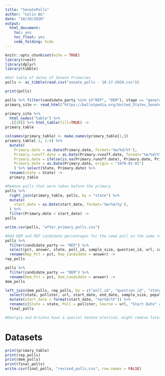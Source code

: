 ```yaml
---
title: "SenatePolls"
author: "Colin Wu"
date: "10/20/2020"
output: 
  html_document:
    toc: yes
    toc_float: yes
    code_folding: hide
---
```


```r
knitr::opts_chunk$set(echo = TRUE)
library(rvest)
library(dplyr)
library(tibble)
```

```r
#Get table of dates of Senate Primaries
polls <- as_tibble(read.csv("senate_polls - 10-27-2020.csv"))

print(polls)

polls %>% filter(candidate_party %in% c("REP", "DEM"), stage == "general") -> polls
primary_site <- read_html("https://ballotpedia.org/United_States_Senate_elections,_2020")

primary_site %>%
  html_nodes("table") %>%
  .[[20]] %>% html_table(fill=TRUE) -> 
primary_table

colnames(primary_table) <- make.names(primary_table[1,])
primary_table[-1, 1:4] %>%
  mutate(
    Primary.date = as.Date(Primary.date, format='%m/%d/%Y'),
    Primary.runoff.date = as.Date(Primary.runoff.date, format='%m/%d/%Y'),
    Primary.date = ifelse(is.na(Primary.runoff.date), Primary.date, Primary.runoff.date),
    Primary.date = as.Date(Primary.date, origin = "1970-01-01")
    ) %>% select(State, Primary.date) %>% 
  rename(state = State) -> 
  primary_table

#Remove polls that were taken before the primary
polls %>% 
  right_join(primary_table, polls, by = "state") %>%
  mutate(
    start_date = as.Date(start_date, format='%m/%d/%y'),
  ) %>%
  filter(Primary.date < start_date) ->
polls

write.csv(polls, "after_primary_polls.csv")

#Add DEM and REP candidate percentages for the same poll on the same row
polls %>% 
  filter(candidate_party == "REP") %>% 
  select(pct, answer, state, poll_id, sample_size, question_id, url, candidate_party, pollster, methodology, population, population_full, notes, start_date, created_at) %>%
  rename(Rep_Pct = pct, Rep_Candidate = answer) ->
rep_polls

polls %>%
  filter(candidate_party == "DEM") %>%
  rename(Dem_Pct = pct, Dem_Candidate = answer) ->
dem_polls

left_join(dem_polls, rep_polls, by = c("poll_id", "question_id", "state", "sample_size", "url", "pollster", "methodology", "population","population_full", "notes", "start_date", "created_at")) %>%
  select(state, pollster, url, start_date, end_date, sample_size, population_full, Dem_Pct, Rep_Pct) %>%
  mutate(start_date = format(start_date, "%m/%d/%Y")) %>%
  rename(c(State = state, Poll = pollster, Source = url, "Start Date" = start_date, "End Date" = end_date, "Sample Size"= sample_size, "Sample Type" = population_full, "Biden" = Dem_Pct, "Trump" = Rep_Pct)) ->
  final_polls

#Georgia and Arizona have a special Senate election, might remove later
```

# Datasets
```r
print(primary_table)
print(rep_polls)
print(dem_polls)
print(final_polls)
write.csv(final_polls, "revised_polls.csv", row.names = FALSE)
```
